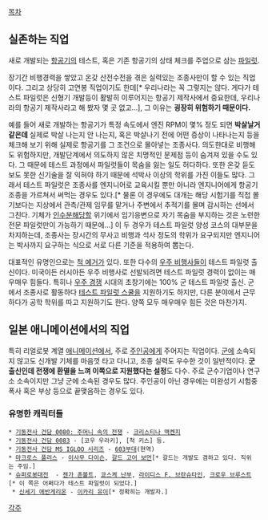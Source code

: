[[목차]]

== 실존하는 직업 ==
새로 개발되는 [[항공기]]의 테스트, 혹은 기존 항공기의 상태 체크를 주업으로 삼는 [[파일럿]].

장기간 비행경력을 쌓았고 온갖 산전수전을 겪은 실력있는 조종사만이 할 수 있는 직업이다. 그리고 상당히 고연봉 직업이기도 한데[* 우리나라는 꼭 그렇지는 않다. 게다가 테스트 파일럿은 신형기 개발등이 활발히 이루어지는 항공기 제작사에서 중요한데, 우리나라의 항공기 제작사라고 해 봤자 몇 곳 없고...], 그 이유는 '''굉장히 위험하기 때문이다.'''

예를 들어 새로 개발하는 항공기가 특정 속도에서 엔진 RPM이 몇% 정도 되면 '''박살날거 같은데''' 실제로 박살 나는지 안 나는지, 혹은 박살나기 전에 어떤 증상이 나타나는지 등을 체크해 보기 위해 실제로 항공기를 그 조건으로 몰아넣는 조종사다. 의도한대로 비행해도 위험하지만, 개발단계에서 의도하지 않은 치명적인 문제점 등이 숨겨져 있을 수도 있다. 그 때문에 테스트 과정에서 파일럿들이 목숨을 잃는 일도 허다하다. 또한 온갖 듣도보도 못한 신기술을 잘 익혀야 하기 때문에 석박사 이상의 학위를 가진 이들도 많다. 그래서 테스트 파일럿은 조종사를 엔지니어로 교육시킬 뿐만 아니라 엔지니어에게 항공기 조종을 가르쳐서 써먹는 경우도 있다.[* 물론 이 경우에도 대개는 해당 시험기를 직접 몰기보다는 지상에서 관측/관제 임무를 맡거나 주변에서 추적기를 몰며 감시하는 선에서 그친다. 기체가 [[인수분해]]당할 위기에서 임기응변으로 자기 목숨을 부지하는 것은 노련한 전문 파일럿만이 가능하기 때문에...] 이 두 경우가 테스트 파일럿 양성 코스의 대부분을 차지하는데, 조종사는 장시간의 무사고 비행과 석사 정도의 학위가 요구되지만 엔지니어는 박사까지 요구하는 식으로 서로 다른 기준을 적용하여 뽑는다.

대표적인 유명인으로는 [[척 예거]]가 있다. 또한 다수의 [[우주 비행사]]들이 테스트 파일럿 출신이다. 미국이든 러시아든 우주 비행사로 선발되려면 테스트 파일럿 경력이 없이는 매우매우 힘들다. 특히나 [[우주 경쟁]] 시대의 초창기에는 100% 군 테스트 파일럿 출신. 군에서 조종사로 활동하다 [[테스트 파일럿 스쿨]]을 지원하기도 하지만, 다른 분야에서 근무하다가 공학 학위를 따고 지원하기도 한다. 양쪽 모두 매우매우 힘든 것은 마찬가지.
== 일본 애니메이션에서의 직업 ==
특히 리얼로봇 계열 [[애니메이션]]에서, 주로 [[주인공]]에게 주어지는 직업이다.
[[군]]에 소속되지 않고도 신개발 기체를 마음껏 타고 다니고, 조종 실력도 우수한 것이 일반적이다. '''군 출신인데 전쟁에 환멸을 느껴 이쪽으로 지원했다는 설정'''도 다수. 주로 군수기업이나 연구소 소속이지만 그냥 군에 소속된 경우도 많다. 
주인공이 아닌 경우에는 미완성기 시험중 폭사 혹은 부상 등으로 끝맺음하는 경우도 있다.

=== 유명한 캐릭터들 ===
 * [[기동전사 건담 0080: 주머니 속의 전쟁]] - [[크리스티나 맥켄지]]
 * [[기동전사 건담 0083]] - [코우 우라키], [척 키스] 등.
 * [[기동전사 건담 MS IGLOO 시리즈]] - [[603부대]](현역) 
 * [[마크로스 플러스]] - [[이사무 다이슨]], [[갈드 고어 보먼]][* 갈드는 개발도 겸하고 있다. 직위는 주임.]
 * [[슈퍼로봇대전]]  - [[젠가 존볼트]], [[쿄스케 난부]], [[라이디스 F. 브란슈타인]], [[크로우 브루스트]][* 이 쪽은 어쩌다가 테스트 파일럿이 되었다.]
  * [[신세기 에반게리온]] - [[이카리 유이]][* 정확히는 개발자.]



[[각주]]
